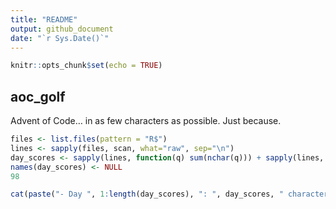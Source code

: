 ```yaml
---
title: "README"
output: github_document
date: "`r Sys.Date()`"
---
```


```r
knitr::opts_chunk$set(echo = TRUE)
```

## aoc_golf
Advent of Code... in as few characters as possible. Just because.

```r
files <- list.files(pattern = "R$")
lines <- sapply(files, scan, what="raw", sep="\n")
day_scores <- sapply(lines, function(q) sum(nchar(q))) + sapply(lines, length) - 1
names(day_scores) <- NULL
98
```

```r
cat(paste("- Day ", 1:length(day_scores), ": ", day_scores, " characters\n", sep=""))
```